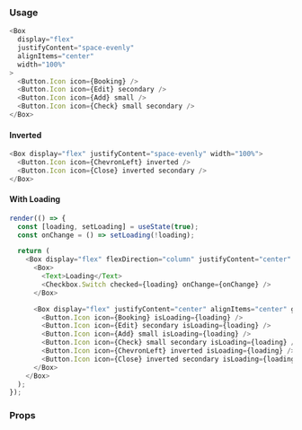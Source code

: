### Usage

```javascript
<Box
  display="flex"
  justifyContent="space-evenly"
  alignItems="center"
  width="100%"
>
  <Button.Icon icon={Booking} />
  <Button.Icon icon={Edit} secondary />
  <Button.Icon icon={Add} small />
  <Button.Icon icon={Check} small secondary />
</Box>
```

#### Inverted

```javascript
<Box display="flex" justifyContent="space-evenly" width="100%">
  <Button.Icon icon={ChevronLeft} inverted />
  <Button.Icon icon={Close} inverted secondary />
</Box>
```

#### With Loading

```javascript state
render(() => {
  const [loading, setLoading] = useState(true);
  const onChange = () => setLoading(!loading);

  return (
    <Box display="flex" flexDirection="column" justifyContent="center" alignItems="start" width="auto" gap="large">
      <Box>
        <Text>Loading</Text>
        <Checkbox.Switch checked={loading} onChange={onChange} />
      </Box>

      <Box display="flex" justifyContent="center" alignItems="center" gap="xxxlarge">
        <Button.Icon icon={Booking} isLoading={loading} />
        <Button.Icon icon={Edit} secondary isLoading={loading} />
        <Button.Icon icon={Add} small isLoading={loading} />
        <Button.Icon icon={Check} small secondary isLoading={loading} />
        <Button.Icon icon={ChevronLeft} inverted isLoading={loading} />
        <Button.Icon icon={Close} inverted secondary isLoading={loading} />
      </Box>
    </Box>
  );
});
```

### Props

<PropsTable component="Button.Icon" platform="web" />

